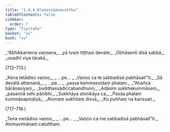 ```yaml
---
title: "1.4.4 Alomavimānavatthu"
tableOfContents: false
sidebar:
  order: 7
type: "tipitaka"
basket: "su"
book: "vv"
---
```



<DynamicBreadcrumb />

<Division number="711" book="vv" bookNo="19" page="59">

<Paragraph number="560" type="verses" book="vv">
_“Abhikkantena vaṇṇena,_  
_yā tvaṃ tiṭṭhasi devate;_  
_Obhāsentī disā sabbā,_  
_osadhī viya tārakā._  


(712–713.)
</Paragraph>

<Paragraph number="561" type="verses" book="vv">
_Kena tetādiso vaṇṇo,_  
_ …pe… _  
_Vaṇṇo ca te sabbadisā pabhāsatī”ti._  

</Paragraph>

</Division>
<Division number="714" book="vv" bookNo="19" page="59">

<Paragraph number="562" type="verses" book="vv">
_Sā devatā attamanā,_  
_ …pe… _  
_yassa kammassidaṃ phalaṃ._  

</Paragraph>

</Division>
<Division number="715" book="vv" bookNo="19" page="59">

<Paragraph number="563" type="verses" book="vv">
_“Ahañca bārāṇasiyaṃ,_  
_buddhassādiccabandhuno;_  
_Adāsiṃ sukkhakummāsaṃ,_  
_pasannā sehi pāṇibhi._  

</Paragraph>

</Division>
<Division number="716" book="vv" bookNo="19" page="59">

<Paragraph number="564" type="verses" book="vv">
_Sukkhāya aloṇikāya ca,_  
_Passa phalaṃ kummāsapiṇḍiyā;_  
_Alomaṃ sukhitaṃ disvā,_  
_Ko puññaṃ na karissati._  


(717–718.)
</Paragraph>

<Paragraph number="565" type="verses" book="vv">
_Tena metādiso vaṇṇo,_  
_ …pe… _  
_Vaṇṇo ca me sabbadisā pabhāsatī”ti._  


</Paragraph>
</Division>

<Paragraph number="566" type="center" book="vv">
Alomavimānaṃ catutthaṃ.
</Paragraph>